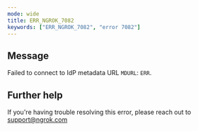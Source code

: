 ```yaml
---
mode: wide
title: ERR_NGROK_7082
keywords: ["ERR_NGROK_7082", "error 7082"]
---
```


## Message

Failed to connect to IdP metadata URL `MDURL`: `ERR`.

## Further help

If you're having trouble resolving this error, please reach out to [support@ngrok.com](mailto:support@ngrok.com?subject=Help%20with%20ERR_NGROK_7082)
